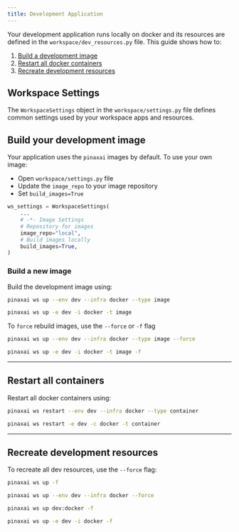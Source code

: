 ```yaml
---
title: Development Application
---
```


Your development application runs locally on docker and its resources are defined in the `workspace/dev_resources.py` file. This guide shows how to:

1. [Build a development image](#build-your-development-image)
2. [Restart all docker containers](#restart-all-containers)
3. [Recreate development resources](#recreate-development-resources)

## Workspace Settings

The `WorkspaceSettings` object in the `workspace/settings.py` file defines common settings used by your workspace apps and resources.

## Build your development image

Your application uses the `pinaxai` images by default. To use your own image:

- Open `workspace/settings.py` file
- Update the `image_repo` to your image repository
- Set `build_images=True`

```python workspace/settings.py
ws_settings = WorkspaceSettings(
    ...
    # -*- Image Settings
    # Repository for images
    image_repo="local",
    # Build images locally
    build_images=True,
)
```

### Build a new image

Build the development image using:

<CodeGroup>

```bash terminal
pinaxai ws up --env dev --infra docker --type image
```

```bash short options
pinaxai ws up -e dev -i docker -t image
```

</CodeGroup>

To `force` rebuild images, use the `--force` or `-f` flag

<CodeGroup>

```bash terminal
pinaxai ws up --env dev --infra docker --type image --force
```

```bash short options
pinaxai ws up -e dev -i docker -t image -f
```

</CodeGroup>

---

## Restart all containers

Restart all docker containers using:

<CodeGroup>

```bash terminal
pinaxai ws restart --env dev --infra docker --type container
```

```bash short options
pinaxai ws restart -e dev -c docker -t container
```

</CodeGroup>

---

## Recreate development resources

To recreate all dev resources, use the `--force` flag:

<CodeGroup>

```bash terminal
pinaxai ws up -f
```

```bash full options
pinaxai ws up --env dev --infra docker --force
```

```bash shorthand
pinaxai ws up dev:docker -f
```

```bash short options
pinaxai ws up -e dev -i docker -f
```

</CodeGroup>
